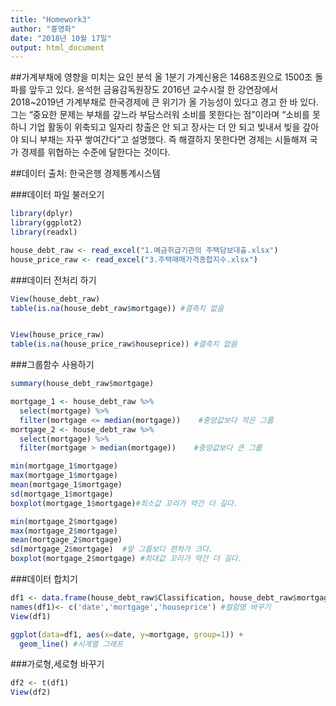 ---
title: "Homework3"
author: "홍영화"
date: "2018년 10월 17일"
output: html_document
---

##가계부채에 영향을 미치는 요인 분석
올 1분기 가계신용은 1468조원으로 1500조 돌파를 앞두고 있다. 윤석헌 금융감독원장도 2016년 교수시절 한 강연장에서 2018~2019년 가계부채로 한국경제에 큰 위기가 올 가능성이 있다고 경고 한 바 있다. 그는 "중요한 문제는 부채를 갚느라 부담스러워 소비를 못한다는 점"이라며 "소비를 못하니 기업 활동이 위축되고 일자리 창출은 안 되고 장사는 더 안 되고 빚내서 빚을 갚아야 되니 부채는 자꾸 쌓여간다"고 설명했다. 즉 해결하지 못한다면 경제는 시들해져 국가 경제를 위협하는 수준에 달한다는 것이다.

##데이터 출처: 한국은행 경제통계시스템

###데이터 파일 불러오기
```{r, warning=FALSE}
library(dplyr)
library(ggplot2)
library(readxl)

house_debt_raw <- read_excel("1.예금취급기관의 주택담보대출.xlsx")
house_price_raw <- read_excel("3.주택매매가격종합지수.xlsx")


```

###데이터 전처리 하기
```{r, message=FALSE, warning=FALSE}
View(house_debt_raw)
table(is.na(house_debt_raw$mortgage)) #결측치 없음


View(house_price_raw)
table(is.na(house_price_raw$houseprice)) #결측치 없음
```

###그룹함수 사용하기
```{r}
summary(house_debt_raw$mortgage)

mortgage_1 <- house_debt_raw %>%
  select(mortgage) %>% 
  filter(mortgage <= median(mortgage))    #중앙값보다 작은 그룹
mortgage_2 <- house_debt_raw %>% 
  select(mortgage) %>% 
  filter(mortgage > median(mortgage))    #중앙값보다 큰 그룹

min(mortgage_1$mortgage)
max(mortgage_1$mortgage)
mean(mortgage_1$mortgage)
sd(mortgage_1$mortgage)
boxplot(mortgage_1$mortgage)#최소값 꼬리가 약간 더 길다. 
```

```{r}
min(mortgage_2$mortgage)
max(mortgage_2$mortgage)
mean(mortgage_2$mortgage)
sd(mortgage_2$mortgage)  #앞 그룹보다 편차가 크다.
boxplot(mortgage_2$mortgage) #최대값 꼬리가 약간 더 길다.

```


###데이터 합치기
```{r}
df1 <- data.frame(house_debt_raw$Classification, house_debt_raw$mortgage, house_price_raw$houseprice) #새로운 df만들기
names(df1)<- c('date','mortgage','houseprice') #컬럼명 바꾸기
View(df1)

ggplot(data=df1, aes(x=date, y=mortgage, group=1)) +
  geom_line() #시계열 그래프

```


###가로형,세로형 바꾸기
```{r}
df2 <- t(df1)
View(df2)

```
 


 

